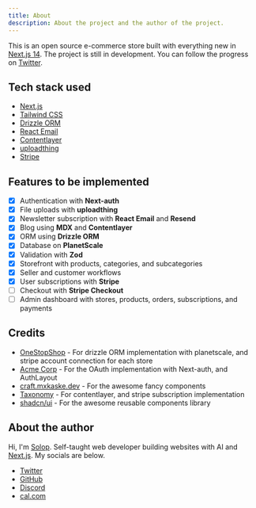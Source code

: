 ```yaml
---
title: About
description: About the project and the author of the project.
---
```


This is an open source e-commerce store built with everything new in [Next.js 14](https://nextjs.org/).
The project is still in development. You can follow the progress on [Twitter](https://twitter.com/sus6461).

## Tech stack used

- [Next.js](https://nextjs.org)
- [Tailwind CSS](https://tailwindcss.com)
- [Drizzle ORM](https://orm.drizzle.team)
- [React Email](https://react.email)
- [Contentlayer](https://www.contentlayer.dev)
- [uploadthing](https://uploadthing.com)
- [Stripe](https://stripe.com)

## Features to be implemented

- [x] Authentication with **Next-auth**
- [x] File uploads with **uploadthing**
- [x] Newsletter subscription with **React Email** and **Resend**
- [x] Blog using **MDX** and **Contentlayer**
- [x] ORM using **Drizzle ORM**
- [x] Database on **PlanetScale**
- [x] Validation with **Zod**
- [x] Storefront with products, categories, and subcategories
- [x] Seller and customer workflows
- [x] User subscriptions with **Stripe**
- [ ] Checkout with **Stripe Checkout**
- [ ] Admin dashboard with stores, products, orders, subscriptions, and payments

## Credits

- [OneStopShop](https://onestopshop.jackblatch.com) - For drizzle ORM implementation with planetscale, and stripe account connection for each store
- [Acme Corp](https://acme-corp.jumr.dev) - For the OAuth implementation with Next-auth, and AuthLayout
- [craft.mxkaske.dev](https://craft.mxkaske.dev) - For the awesome fancy components
- [Taxonomy](https://tx.shadcn.com) - For contentlayer, and stripe subscription implementation
- [shadcn/ui](https://ui.shadcn.com) - For the awesome reusable components library

## About the author

Hi, I'm [Solop](https://twitter.com/sus6461). Self-taught web developer building websites with AI and [Next.js](https://nextjs.org/). My socials are below.

- [Twitter](https://twitter.com/sus6461)
- [GitHub](https://github.com/Alirezas7ss)
- [Discord](https://discord.com/)
- [cal.com](https://cal.com/)
